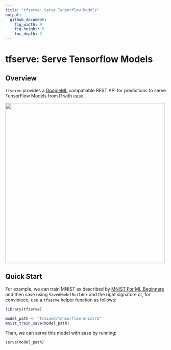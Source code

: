 ```yaml
---
title: "tfserve: Serve Tensorflow Models"
output:
  github_document:
    fig_width: 9
    fig_height: 5
    toc_depth: 3
---
```


# tfserve: Serve Tensorflow Models

## Overview

`tfserve` provides a [GoogleML](https://cloud.google.com/ml-engine/docs/prediction-overview)
compatiable REST API for predictions to serve TensorFlow Models from R with ease.

<img src="tools/readme/swagger.png" width=500 />

## Quick Start

For example, we can train MNIST as described by [MNIST For ML Beginners](https://tensorflow.rstudio.com/tensorflow/articles/tutorial_mnist_beginners.html)
and then save using `SavedModelBuilder` and the right signature or, for conviniece, 
use a `tfserve` helper function as follows:

```r
library(tfserve)

model_path <- "trained/tensorflow-mnist/1"
mnist_train_save(model_path)
```

Then, we can serve this model with ease by running:

```r
serve(model_path)
```
